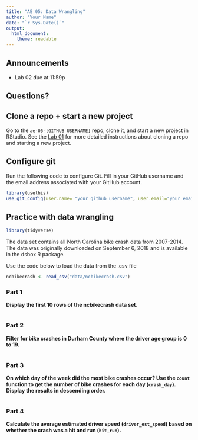 ```yaml
---
title: "AE 05: Data Wrangling"
author: "Your Name"
date: "`r Sys.Date()`"
output: 
  html_document:
    theme: readable
---
```


## Announcements

- Lab 02 due at 11:59p


## Questions? 


## Clone a repo + start a new project

Go to the `ae-05-[GITHUB USERNAME]` repo, clone it, and start a new project in RStudio. See the [Lab 01](https://sta199-fa20-002.netlify.app/labs/lab-01-hello-r.html#getting-started) for more detailed instructions about cloning a repo and starting a new project. 

## Configure git

Run the following code to configure Git. Fill in your GitHub username and the email address associated with your GitHub account. 

```r
library(usethis)
use_git_config(user.name= "your github username", user.email="your email")
```

## Practice with data wrangling

```r
library(tidyverse)
```

The data set contains all North Carolina bike crash data from 2007-2014. The data was originally downloaded on September 6, 2018 and is available in the dsbox R package. 

Use the code below to load the data from the .csv file

```r
ncbikecrash <- read_csv("data/ncbikecrash.csv")
```

### Part 1

**Display the first 10 rows of the ncbikecrash data set.**

```r

```


### Part 2 

**Filter for bike crashes in Durham County where the driver age group is 0 to 19.**

```r

```

### Part 3

**On which day of the week did the most bike crashes occur? Use the `count` function to get the number of bike crashes for each day (`crash_day`). Display the results in descending order.**

```r

```

### Part 4

**Calculate the average estimated driver speed (`driver_est_speed`) based on whether the crash was a hit and run (`hit_run`).**

```r

```